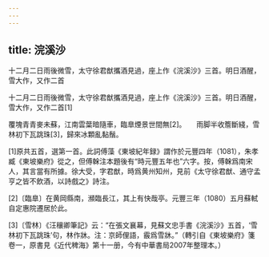 ```yaml
---
---
---
```

title: 浣溪沙
---




十二月二日雨後微雪，太守徐君猷攜酒見過，座上作《浣溪沙》三首。明日酒醒，雪大作，又作二首

十二月二日雨後微雪，太守徐君猷攜酒見過，座上作《浣溪沙》三首。明日酒醒，雪大作，又作二首[1]



覆塊青青麥未蘇，江南雲葉暗隨車，臨臯煙景世間無[2]。　　雨脚半收簷斷綫，雪林初下瓦跳珠[3]，歸來冰顆亂黏鬚。

[1]原共五首，選第一首。此詞傅藻《東坡紀年録》謂作於元豐四年（1081），朱孝臧《東坡樂府》從之，但傅榦注本題後有“時元豐五年也”六字。按，傅榦爲南宋人，其言當有所據。徐大受，字君猷，時爲黄州知州，見前《太守徐君猷、通守孟亨之皆不飲酒，以詩戲之》詩注。

[2]〔臨臯〕在黄岡縣南，瀕臨長江，其上有快哉亭。元豐三年（1080）五月蘇軾自定惠院遷居於此。

[3]〔雪林〕《汪穰卿筆記》云：“在張文襄幕，見蘇文忠手書《浣溪沙》五首，‘雪林初下瓦跳珠’句，林作牀。注：京師俚語，霰爲雪牀。”（轉引自《東坡樂府》箋卷一，原書見《近代稗海》第十一册，今有中華書局2007年整理本。）
